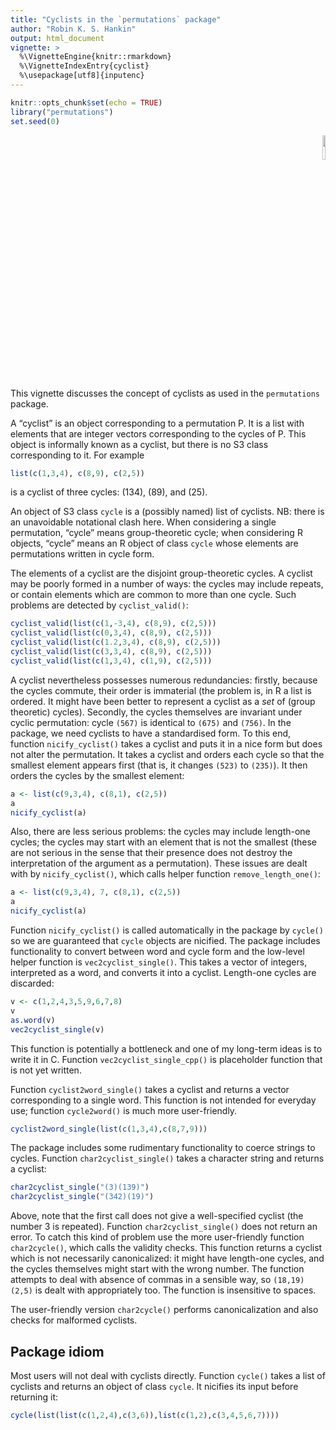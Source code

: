 ```yaml
---
title: "Cyclists in the `permutations` package"
author: "Robin K. S. Hankin"
output: html_document
vignette: >
  %\VignetteEngine{knitr::rmarkdown}
  %\VignetteIndexEntry{cyclist}
  %\usepackage[utf8]{inputenc}
---
```


```r
knitr::opts_chunk$set(echo = TRUE)
library("permutations")
set.seed(0)
```

<p style="text-align: right;">
![](`r system.file("help/figures/permutations.png", package = "permutations")`){width=10%}
</p>



This vignette discusses the concept of cyclists as used in the
`permutations` package.

A "cyclist" is an object corresponding to a permutation P.  It is a
list with elements that are integer vectors corresponding to the
cycles of P.  This object is informally known as a cyclist, but there
is no S3 class corresponding to it.  For example

```r
list(c(1,3,4), c(8,9), c(2,5))
```

is a cyclist of three cycles: $(134)$, $(89)$, and $(25)$.

An object of S3 class `cycle` is a (possibly named) list of cyclists.
NB: there is an unavoidable notational clash here.  When considering a
single permutation, "cycle" means group-theoretic cycle; when
considering R objects, "cycle" means an R object of class `cycle`
whose elements are permutations written in cycle form.

The elements of a cyclist are the disjoint group-theoretic cycles.  A
cyclist may be poorly formed in a number of ways: the cycles may
include repeats, or contain elements which are common to more than one
cycle.  Such problems are detected by `cyclist_valid()`:

```r
cyclist_valid(list(c(1,-3,4), c(8,9), c(2,5)))
cyclist_valid(list(c(0,3,4), c(8,9), c(2,5)))
cyclist_valid(list(c(1.2,3,4), c(8,9), c(2,5)))
cyclist_valid(list(c(3,3,4), c(8,9), c(2,5)))
cyclist_valid(list(c(1,3,4), c(1,9), c(2,5)))
```

A cyclist nevertheless possesses numerous redundancies: firstly,
because the cycles commute, their order is immaterial (the problem is,
in R a list is ordered.  It might have been better to represent a
cyclist as a _set_ of (group theoretic) cycles).  Secondly, the cycles
themselves are invariant under cyclic permutation: cycle `(567)` is
identical to `(675)` and `(756)`.  In the package, we need cyclists to
have a standardised form.  To this end, function `nicify_cyclist()`
takes a cyclist and puts it in a nice form but does not alter the
permutation.  It takes a cyclist and orders each cycle so that the
smallest element appears first (that is, it changes `(523)` to
`(235)`).  It then orders the cycles by the smallest element:

```r
a <- list(c(9,3,4), c(8,1), c(2,5))
a
nicify_cyclist(a)
```

Also, there are less serious problems: the cycles may include
length-one cycles; the cycles may start with an element that is not
the smallest (these are not serious in the sense that their presence
does not destroy the interpretation of the argument as a permutation).
These issues are dealt with by `nicify_cyclist()`, which calls helper
function `remove_length_one()`:

```r
a <- list(c(9,3,4), 7, c(8,1), c(2,5))
a
nicify_cyclist(a)
```

Function `nicify_cyclist()` is called automatically in the package by
`cycle()` so we are guaranteed that `cycle` objects are nicified.  The
package includes functionality to convert between word and cycle form
and the low-level helper function is `vec2cyclist_single()`.  This
takes a vector of integers, interpreted as a word, and converts it
into a cyclist.  Length-one cycles are discarded:

```r
v <- c(1,2,4,3,5,9,6,7,8)
v
as.word(v)
vec2cyclist_single(v)
```

This function is potentially a bottleneck and one of my long-term
ideas is to write it in C.  Function `vec2cyclist_single_cpp()` is
placeholder function that is not yet written.

Function `cyclist2word_single()` takes a cyclist and returns a vector
corresponding to a single word.  This function is not intended for
everyday use; function `cycle2word()` is much more user-friendly.

```r
cyclist2word_single(list(c(1,3,4),c(8,7,9)))
```

The package includes some rudimentary functionality to coerce strings
to cycles.  Function `char2cyclist_single()` takes a character string
and returns a cyclist:

```r
char2cyclist_single("(3)(139)")
char2cyclist_single("(342)(19)")
```


Above, note that the first call does not give a well-specified cyclist
(the number 3 is repeated).  Function `char2cyclist_single()` does
not return an error.  To catch this kind of problem use the more
user-friendly function `char2cycle()`, which calls the validity
checks.  This function returns a cyclist which is not necessarily
canonicalized: it might have length-one cycles, and the cycles
themselves might start with the wrong number.  The function attempts
to deal with absence of commas in a sensible way, so `(18,19)(2,5)` is
dealt with appropriately too.  The function is insensitive to spaces.

The user-friendly version `char2cycle()` performs canonicalization and
also checks for malformed cyclists.


## Package idiom

Most users will not deal with cyclists directly.  Function `cycle()`
takes a list of cyclists and returns an object of class `cycle`.  It
nicifies its input before returning it:

```r
cycle(list(list(c(1,2,4),c(3,6)),list(c(1,2),c(3,4,5,6,7))))
```